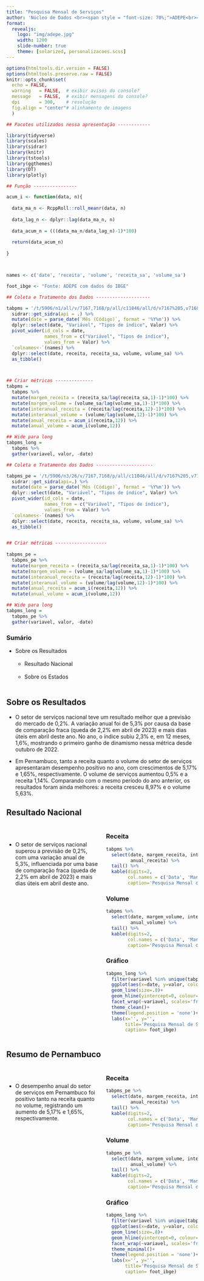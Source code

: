 ---
title: "Pesquisa Mensal de Serviços"
author: 'Núcleo de Dados <br><span style = "font-size: 70%;">ADEPE<br><a href="https://github.com/dteconometrics">`r fontawesome::fa("github", fill = "#282f6b")`</a>&nbsp; <a href="https://www.linkedin.com/in/vinicius-limeira-565117180/">`r fontawesome::fa("linkedin", fill = "#282f6b")`</a>&nbsp; <a href="mailto:vinicius.valenca@adepe.pe.gov.br">`r fontawesome::fa("envelope", fill = "#282f6b")`</a>&nbsp; <a href="https://www.adepe.pe.gov.br/">`r fontawesome::fa("home", fill = "#282f6b")`</a></span>'
format: 
  revealjs:
    logo: "img/adepe.jpg"
    width: 1200
    slide-number: true
    theme: [solarized, personalizacoes.scss]
---


```{r setup, include=FALSE}
options(htmltools.dir.version = FALSE)
options(htmltools.preserve.raw = FALSE)
knitr::opts_chunk$set(
  echo = FALSE,
  warning   = FALSE,  # exibir avisos do console?
  message   = FALSE,  # exibir mensagens do console?
  dpi       = 300,    # resolução
  fig.align = "center"# alinhamento de imagens
  )
```

```{r utils}

## Pacotes utilizados nessa apresentação ------------

library(tidyverse)
library(scales)
library(sidrar)
library(knitr)
library(tstools)
library(ggthemes)
library(DT)
library(plotly)

## Função ----------------

acum_i <- function(data, n){
  
  data_ma_n <- RcppRoll::roll_meanr(data, n)
  
  data_lag_n <- dplyr::lag(data_ma_n, n)
  
  data_acum_n = (((data_ma_n/data_lag_n)-1)*100)
  
  return(data_acum_n)
  
}



names <- c('date', 'receita', 'volume', 'receita_sa', 'volume_sa')

foot_ibge <- "Fonte: ADEPE com dados do IBGE"


```

```{r nacional}

## Coleta e Tratamento dos Dados --------------------

tabpms = '/t/5906/n1/all/v/7167,7168/p/all/c11046/all/d/v7167%205,v7168%205' %>% 
  sidrar::get_sidra(api = .) %>% 
  mutate(date = parse_date(`Mês (Código)`, format = '%Y%m')) %>% 
  dplyr::select(date, "Variável", "Tipos de índice", Valor) %>% 
  pivot_wider(id_cols = date,
              names_from = c("Variável", "Tipos de índice"),
              values_from = Valor) %>% 
  `colnames<-`(names) %>% 
  dplyr::select(date, receita, receita_sa, volume, volume_sa) %>% 
  as_tibble()



## Criar métricas --------------
tabpms =
  tabpms %>%
  mutate(margem_receita = (receita_sa/lag(receita_sa,1)-1)*100) %>%
  mutate(margem_volume = (volume_sa/lag(volume_sa,1)-1)*100) %>%
  mutate(interanual_receita = (receita/lag(receita,12)-1)*100) %>%
  mutate(interanual_volume = (volume/lag(volume,12)-1)*100) %>%
  mutate(anual_receita = acum_i(receita,12)) %>%
  mutate(anual_volume = acum_i(volume,12))

## Wide para long
tabpms_long =
  tabpms %>%
  gather(variavel, valor, -date)


```

```{r pernambuco}

## Coleta e Tratamento dos Dados ---------------------

tabpms_pe = '/t/5906/n3/26/v/7167,7168/p/all/c11046/all/d/v7167%205,v7168%205' %>% 
  sidrar::get_sidra(api=.) %>% 
  mutate(date = parse_date(`Mês (Código)`, format = '%Y%m')) %>% 
  dplyr::select(date, "Variável", "Tipos de índice", Valor) %>% 
  pivot_wider(id_cols = date, 
              names_from = c("Variável", "Tipos de índice"),
              values_from = Valor) %>% 
  `colnames<-`(names) %>% 
  dplyr::select(date, receita, receita_sa, volume, volume_sa) %>% 
  as_tibble()


## Criar métricas -------------------
  
tabpms_pe =
  tabpms_pe %>%
  mutate(margem_receita = (receita_sa/lag(receita_sa,1)-1)*100) %>%
  mutate(margem_volume = (volume_sa/lag(volume_sa,1)-1)*100) %>%
  mutate(interanual_receita = (receita/lag(receita,12)-1)*100) %>%
  mutate(interanual_volume = (volume/lag(volume,12)-1)*100) %>%
  mutate(anual_receita = acum_i(receita,12)) %>%
  mutate(anual_volume = acum_i(volume,12))

## Wide para long
tabpms_long =
  tabpms_pe %>%
  gather(variavel, valor, -date)


```


### Sumário {.smaller}


- Sobre os Resultados<br><br>
  - Resultado Nacional<br><br>
  - Sobre os Estados<br><br>

## **Sobre os Resultados** {background-color=""}

- O setor de serviços nacional teve um resultado melhor que a previsão do mercado de 0,2%. A variação anual foi de 5,3% por causa da base de comparação fraca (queda de 2,2% em abril de 2023) e mais dias úteis em abril deste ano. No ano, o índice subiu 2,3% e, em 12 meses, 1,6%, mostrando o primeiro ganho de dinamismo nessa métrica desde outubro de 2022.

- Em Pernambuco, tanto a receita quanto o volume do setor de serviços apresentaram desempenho positivo no ano, com crescimentos de 5,17% e 1,65%, respectivamente. O volume de serviços aumentou 0,5% e a receita 1,14%. Comparando com o mesmo período do ano anterior, os resultados foram ainda melhores: a receita cresceu 8,97% e o volume 5,63%. 



## **Resultado Nacional** {.smaller}

::: columns
::: {.column width="50%"}
<br>

- O setor de serviços nacional superou a previsão de 0,2%, com uma variação anual de 5,3%, influenciada por uma base de comparação fraca (queda de 2,2% em abril de 2023) e mais dias úteis em abril deste ano.


:::

::: {.column width="50%"}
::: panel-tabset
### Receita

```{r}
tabpms %>%
  select(date, margem_receita, interanual_receita,
         anual_receita) %>%
  tail() %>%
  kable(digits=2,
        col.names = c('Data', 'Margem', 'Interanual', 'Anual'),
        caption='Pesquisa Mensal de Serviços: Variações da Receita')


```


### Volume

```{r}
tabpms %>%
  select(date, margem_volume, interanual_volume,
         anual_volume) %>%
  tail() %>%
  kable(digits=2,
        col.names = c('Data', 'Margem', 'Interanual', 'Anual'),
        caption='Pesquisa Mensal de Serviços: Variações do Volume')

```



### Gráfico

```{r, echo=F, eval=T, results='asis', fig.width=10, fig.height=8, fig.align='center', out.width="1\\linewidth", warning=FALSE, message=FALSE, size='tiny'}

tabpms_long %>%
  filter(variavel %in% unique(tabpms_long$variavel)[5:10]) %>%
  ggplot(aes(x=date, y=valor, colour=variavel))+
  geom_line(size=.8)+
  geom_hline(yintercept=0, colour='black', linetype='dashed')+
  facet_wrap(~variavel, scales='free')+
  theme_clean()+
  theme(legend.position = 'none')+
  labs(x='', y='', 
       title='Pesquisa Mensal de Serviços',
       caption= foot_ibge)
```


:::
:::
:::


## **Resumo de Pernambuco** {.smaller}

::: columns
::: {.column width="50%"}
<br>

- O desempenho anual do setor de serviços em Pernambuco foi positivo tanto na receita quanto no volume, registrando um aumento de 5,17% e 1,65%, respectivamente.


:::

::: {.column width="50%"}
::: panel-tabset
### Receita

```{r}
tabpms_pe %>%
  select(date, margem_receita, interanual_receita,
         anual_receita) %>%
  tail() %>%
  kable(digits=2,
        col.names = c('Data', 'Margem', 'Interanual', 'Anual'),
        caption='Pesquisa Mensal de Serviços: Variações da Receita PE')

```


### Volume

```{r}

tabpms_pe %>%
  select(date, margem_volume, interanual_volume,
         anual_volume) %>%
  tail() %>%
  kable(digits=2,
        col.names = c('Data', 'Margem', 'Interanual', 'Anual'),
        caption='Pesquisa Mensal de Serviços: Variações do Volume PE')

```


### Gráfico

```{r, echo=F, eval=T, results='asis', fig.width=10, fig.height=8, fig.align='center', out.width="1\\linewidth", warning=FALSE, message=FALSE, size='tiny'}
tabpms_long %>%
  filter(variavel %in% unique(tabpms_long$variavel)[5:10]) %>%
  ggplot(aes(x=date, y=valor, colour=variavel))+
  geom_line(size=.8)+
  geom_hline(yintercept=0, colour='black', linetype='dashed')+
  facet_wrap(~variavel, scales='free')+
  theme_minimal()+
  theme(legend.position = 'none')+
  labs(x='', y='', 
       title='Pesquisa Mensal de Serviços Pernambuco',
       caption= foot_ibge)


```


:::
:::
:::




